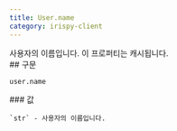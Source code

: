 ```yaml
---
title: User.name
category: irispy-client
---
```


<Section>
  사용자의 이름입니다. 이 프로퍼티는 캐시됩니다.
</Section>
<Section>
  ## 구문

  ~~~py
  user.name
  ~~~

  <Section>
    ### 값

    `str` - 사용자의 이름입니다.
  </Section>
</Section>